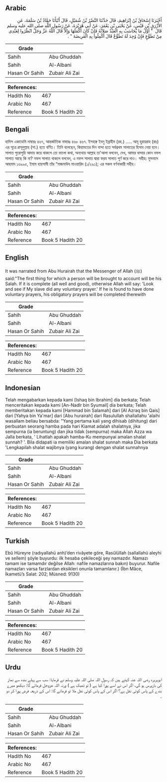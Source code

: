 ## Arabic


<div dir="rtl" lang="ar" style={{fontSize:'larger',backgroundColor:'#f8f9fa',padding:20}}>
أَخْبَرَنَا إِسْحَاقُ بْنُ إِبْرَاهِيمَ، قَالَ حَدَّثَنَا النَّضْرُ بْنُ شُمَيْلٍ، قَالَ أَنْبَأَنَا حَمَّادُ بْنُ سَلَمَةَ، عَنِ الأَزْرَقِ بْنِ قَيْسٍ، عَنْ يَحْيَى بْنِ يَعْمَرَ، عَنْ أَبِي هُرَيْرَةَ، عَنْ رَسُولِ اللَّهِ صلى الله عليه وسلم قَالَ ‏ "‏ أَوَّلُ مَا يُحَاسَبُ بِهِ الْعَبْدُ صَلاَتُهُ فَإِنْ كَانَ أَكْمَلَهَا وَإِلاَّ قَالَ اللَّهُ عَزَّ وَجَلَّ انْظُرُوا لِعَبْدِي مِنْ تَطَوُّعٍ فَإِنْ وُجِدَ لَهُ تَطَوُّعٌ قَالَ أَكْمِلُوا بِهِ الْفَرِيضَةَ ‏"‏ ‏.‏
</div>
<div style={{backgroundColor:'#f8f9fa',padding:20, marginBottom: 10}}><table> <thead> <tr> <th>Grade</th> <th></th> </tr> </thead> <tbody> <tr><td>Sahih</td><td>Abu Ghuddah</td></tr><tr><td>Sahih</td><td>Al-Albani</td></tr><tr><td>Hasan Or Sahih</td><td>Zubair Ali Zai</td></tr></tbody></table><table> <thead> <tr> <th>References:</th> <th></th> </tr> </thead> <tbody><tr><td>Hadith No</td><td>467</td></tr><tr><td>Arabic No</td><td>467</td></tr><tr><td>Reference</td><td>Book 5 Hadith 20</td></tr></tbody></table></div>

## Bengali


<div dir="ltr" lang="bn" style={{fontSize:'larger',backgroundColor:'#f8f9fa',padding:20}}>
হাদিস একাডেমি নাম্বারঃ ৪৬৭, আন্তর্জাতিক নাম্বারঃ ৪৬৮ ৪৬৭. ইসহাক্ব ইবনু ইব্রাহীম (রহ.) ..... আবূ হুরায়রাহ (রাঃ) এর সূত্রে রাসূলুল্লাহ (সা.) হতে বর্ণিত। তিনি বলেছেন, কিয়ামতের দিন বান্দা হতে সর্বপ্রথম সালাতের হিসাব নেয়া হবে। সালাত পুরোপুরি আদায় করে থাকলে তো ভালো কথা, অন্যথায় আল্লাহ তা'আলা বলবেন, দেখ, আমার বান্দার কোন নফল সালাত আছে কি না? নফল সালাত থাকলে বলবেন, এ নফল সালাত দ্বারা ফরয সালাত পূর্ণ করে দাও। সহীহ: মুসনাদে আহমাদ ১৬৯৯৫, ইমাম হায়সামী তাঁর “মাজমাউয মাওয়ারিদ (১/২৯১); এর সকল বর্ণনাকারী সহীহ।
</div>
<div style={{backgroundColor:'#f8f9fa',padding:20, marginBottom: 10}}><table> <thead> <tr> <th>Grade</th> <th></th> </tr> </thead> <tbody> <tr><td>Sahih</td><td>Abu Ghuddah</td></tr><tr><td>Sahih</td><td>Al-Albani</td></tr><tr><td>Hasan Or Sahih</td><td>Zubair Ali Zai</td></tr></tbody></table><table> <thead> <tr> <th>References:</th> <th></th> </tr> </thead> <tbody><tr><td>Hadith No</td><td>467</td></tr><tr><td>Arabic No</td><td>467</td></tr><tr><td>Reference</td><td>Book 5 Hadith 20</td></tr></tbody></table></div>

## English


<div dir="ltr" lang="en" style={{fontSize:'larger',backgroundColor:'#f8f9fa',padding:20}}>
It was narrated from Abu Hurairah that the Messenger of Allah (ﷺ) said:"The first thing for which a person will be brought to account will be his Salah. If it is complete (all well and good), otherwise Allah will say: 'Look and see if My slave did any voluntary prayer.' If he is found to have done voluntary prayers, his obligatory prayers will be completed therewith
</div>
<div style={{backgroundColor:'#f8f9fa',padding:20, marginBottom: 10}}><table> <thead> <tr> <th>Grade</th> <th></th> </tr> </thead> <tbody> <tr><td>Sahih</td><td>Abu Ghuddah</td></tr><tr><td>Sahih</td><td>Al-Albani</td></tr><tr><td>Hasan Or Sahih</td><td>Zubair Ali Zai</td></tr></tbody></table><table> <thead> <tr> <th>References:</th> <th></th> </tr> </thead> <tbody><tr><td>Hadith No</td><td>467</td></tr><tr><td>Arabic No</td><td>467</td></tr><tr><td>Reference</td><td>Book 5 Hadith 20</td></tr></tbody></table></div>

## Indonesian


<div dir="ltr" lang="id" style={{fontSize:'larger',backgroundColor:'#f8f9fa',padding:20}}>
Telah mengabarkan kepada kami [Ishaq bin Ibrahim] dia berkata; Telah menceritakan kepada kami [An-Nadlr bin Syumail] dia berkata; Telah memberitakan kepada kami [Hammad bin Salamah] dari [Al Azraq bin Qais] dari [Yahya bin Ya'mar] dari [Abu hurairah] dari Rasulullah shallallahu 'alaihi wasallam beliau bersabda: "Yang pertama kali yang dihisab (dihitung) dari perbuatan seorang hamba pada hari Kiamat adalah shalatnya, jika sempurna (ia beruntung) dan jika tidak (sempurna) maka Allah Azza wa Jalla berkata, ' Lihatlah apakah hamba-Ku mempunyai amalan shalat sunnah? '. Bila didapati ia memiliki amalan shalat sunnah maka Dia berkata 'Lengkapilah shalat wajibnya (yang kurang) dengan shalat sunnahnya
</div>
<div style={{backgroundColor:'#f8f9fa',padding:20, marginBottom: 10}}><table> <thead> <tr> <th>Grade</th> <th></th> </tr> </thead> <tbody> <tr><td>Sahih</td><td>Abu Ghuddah</td></tr><tr><td>Sahih</td><td>Al-Albani</td></tr><tr><td>Hasan Or Sahih</td><td>Zubair Ali Zai</td></tr></tbody></table><table> <thead> <tr> <th>References:</th> <th></th> </tr> </thead> <tbody><tr><td>Hadith No</td><td>467</td></tr><tr><td>Arabic No</td><td>467</td></tr><tr><td>Reference</td><td>Book 5 Hadith 20</td></tr></tbody></table></div>

## Turkish


<div dir="ltr" lang="tr" style={{fontSize:'larger',backgroundColor:'#f8f9fa',padding:20}}>
Ebû Hüreyre (radıyallahü anh)’den rivâyete göre, Rasûlüllah (sallallahü aleyhi ve sellem) şöyle buyurdu: ilk hesaba çekileceği şey namazdır. Namazı tamam ise tamamdır değilse Allah: nafile namazlarına bakın) buyurur. Nafile namazları varsa farzlardan eksikleri onunla tamamlanır.) (İbn Mâce, İkametü’s Salat: 202; Müsned: 9130)
</div>
<div style={{backgroundColor:'#f8f9fa',padding:20, marginBottom: 10}}><table> <thead> <tr> <th>Grade</th> <th></th> </tr> </thead> <tbody> <tr><td>Sahih</td><td>Abu Ghuddah</td></tr><tr><td>Sahih</td><td>Al-Albani</td></tr><tr><td>Hasan Or Sahih</td><td>Zubair Ali Zai</td></tr></tbody></table><table> <thead> <tr> <th>References:</th> <th></th> </tr> </thead> <tbody><tr><td>Hadith No</td><td>467</td></tr><tr><td>Arabic No</td><td>467</td></tr><tr><td>Reference</td><td>Book 5 Hadith 20</td></tr></tbody></table></div>

## Urdu


<div dir="rtl" lang="ur" style={{fontSize:'larger',backgroundColor:'#f8f9fa',padding:20}}>
ابوہریرہ رضی اللہ عنہ کہتے ہیں کہ رسول اللہ صلی اللہ علیہ وسلم نے فرمایا: سب سے پہلے بندہ سے نماز کی بازپرس ہو گی، اگر اس نے اسے پورا کیا ہے ( تو ٹھیک ہے ) ورنہ اللہ عزوجل فرمائے گا: دیکھو میرے بندے کے پاس کوئی نفل ہے؟ اگر اس کے پاس کوئی نفل ملا تو فرمائے گا: اس کے ذریعہ فرض پورا کر دو ۔
</div>
<div style={{backgroundColor:'#f8f9fa',padding:20, marginBottom: 10}}><table> <thead> <tr> <th>Grade</th> <th></th> </tr> </thead> <tbody> <tr><td>Sahih</td><td>Abu Ghuddah</td></tr><tr><td>Sahih</td><td>Al-Albani</td></tr><tr><td>Hasan Or Sahih</td><td>Zubair Ali Zai</td></tr></tbody></table><table> <thead> <tr> <th>References:</th> <th></th> </tr> </thead> <tbody><tr><td>Hadith No</td><td>467</td></tr><tr><td>Arabic No</td><td>467</td></tr><tr><td>Reference</td><td>Book 5 Hadith 20</td></tr></tbody></table></div>